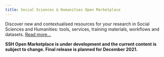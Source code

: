 ```yaml
---
title: Social Sciences & Humanities Open Marketplace
---
```


Discover new and contextualised resources for your research in Social Sciences and Humanities: tools, services, training materials, workflows and datasets.
[Read more...](/about)

**SSH Open Marketplace is under development and the current content is subject
to change. Final release is planned for December 2021.**
